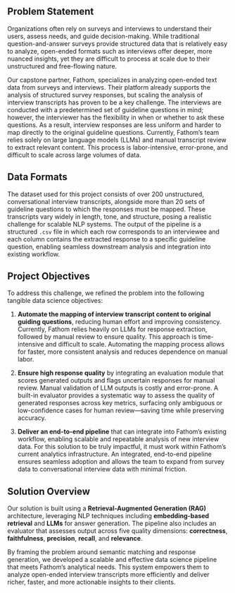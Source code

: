 ## Problem Statement

Organizations often rely on surveys and interviews to understand their users, assess needs, and guide decision-making. 
While traditional question-and-answer surveys provide structured data that is relatively easy to analyze, open-ended formats such as interviews offer deeper, 
more nuanced insights, yet they are difficult to process at scale due to their unstructured and free-flowing nature.

Our capstone partner, Fathom, specializes in analyzing open-ended text data from surveys and interviews. Their platform already supports the analysis 
of structured survey responses, but scaling the analysis of interview transcripts has proven to be a key challenge. The interviews are conducted with 
a predetermined set of guideline questions in mind; however, the interviewer has the flexibility in when or whether to ask these questions. 
As a result, interview responses are less uniform and harder to map directly to the original guideline questions. Currently, Fathom’s team relies solely 
on large language models (LLMs) and manual transcript review to extract relevant content. 
This process is labor-intensive, error-prone, and difficult to scale across large volumes of data.

## Data Formats

The dataset used for this project consists of over 200 unstructured, conversational interview transcripts, alongside more than 20 sets of guideline questions to which the responses must be mapped. These transcripts vary widely in length, tone, and structure, posing a realistic challenge for scalable NLP systems.
The output of the pipeline is a structured `.csv` file in which each row corresponds to an interviewee and each column contains the extracted response to a specific guideline question, enabling seamless downstream analysis and integration into existing workflow. 

## Project Objectives

To address this challenge, we refined the problem into the following tangible data science objectives:

1. **Automate the mapping of interview transcript content to original guiding questions**, reducing human effort and improving consistency.
   Currently, Fathom relies heavily on LLMs for response extraction, followed by manual review to ensure quality. This approach is time-intensive and difficult to scale. Automating the mapping process allows for faster, more consistent analysis and reduces dependence on manual labor.

2. **Ensure high response quality** by integrating an evaluation module that scores generated outputs and flags uncertain responses for manual review.
   Manual validation of LLM outputs is costly and error-prone. A built-in evaluator provides a systematic way to assess the quality of generated responses across key metrics, surfacing only ambiguous or low-confidence cases for human review—saving time while preserving accuracy.

3. **Deliver an end-to-end pipeline** that can integrate into Fathom’s existing workflow, enabling scalable and repeatable analysis of new interview data.
   For this solution to be truly impactful, it must work within Fathom’s current analytics infrastructure. An integrated, end-to-end pipeline ensures seamless adoption and allows the team to expand from survey data to conversational interview data with minimal friction.

## Solution Overview

Our solution is built using a **Retrieval-Augmented Generation (RAG)** architecture, leveraging NLP techniques including **embedding-based retrieval** and **LLMs** for answer generation. The pipeline also includes an evaluator that assesses output across five quality dimensions: **correctness**, **faithfulness**, **precision**, **recall**, and **relevance**.

By framing the problem around semantic matching and response generation, we developed a scalable and effective data science pipeline that meets Fathom’s analytical needs. This system empowers them to analyze open-ended interview transcripts more efficiently and deliver richer, faster, and more actionable insights to their clients.
